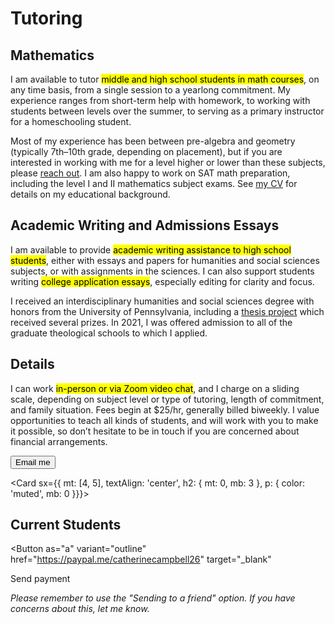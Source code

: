 
<Meta
  title="Tutoring"
  description="Catherine Campbell is a graduate student available to tutor middle and high school students, via Zoom or in-person."
/>

# Tutoring

## Mathematics

I am available to tutor <mark>middle and high school students in math courses</mark>, on any time basis, from a single session to a yearlong commitment. My experience ranges from short-term help with homework, to working with students between levels over the summer, to serving as a primary instructor for a homeschooling student.

Most of my experience has been between pre-algebra and geometry (typically 7th–10th grade, depending on placement), but if you are interested in working with me for a level higher or lower than these subjects, please [reach out](mailto:catherine.campbell617@gmail.com). I am also happy to work on SAT math preparation, including the level I and II mathematics subject exams. See [my CV](/cv) for details on my educational background.

## Academic Writing and Admissions Essays

I am available to provide <mark>academic writing assistance to high school students</mark>, either with essays and papers for humanities and social sciences subjects, or with assignments in the sciences. I can also support students writing <mark>college application essays</mark>, especially editing for clarity and focus.

I received an interdisciplinary humanities and social sciences degree with honors from the University of Pennsylvania, including a [thesis project](/thesis.pdf) which received several prizes. In 2021, I was offered admission to all of the graduate theological schools to which I applied.

## Details

I can work <mark>in-person or via Zoom video chat</mark>, and I charge on a sliding scale, depending on subject level or type of tutoring, length of commitment, and family situation. Fees begin at $25/hr, generally billed biweekly. I value opportunities to teach all kinds of students, and will work with you to make it possible, so don’t hesitate to be in touch if you are concerned about financial arrangements.

<Actions>
  <Button
    as="a"
    variant="outline"
    href="mailto:catherine.campbell617@gmail.com"
  >
    <Mail />
    Email me
  </Button>
</Actions>

<Card sx={{ mt: [4, 5], textAlign: 'center', h2: { mt: 0, mb: 3 }, p: { color: 'muted', mb: 0 }}}>

## Current Students

<Button
  as="a"
  variant="outline"
  href="https://paypal.me/catherinecampbell26"
  target="_blank"
>
  <DollarSign />
  Send payment
</Button>

_Please remember to use the "Sending to a friend" option._
_If you have concerns about this, let me know._

</Card>
